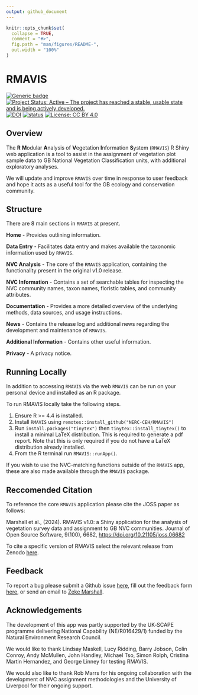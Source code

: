 ```yaml
---
output: github_document
---
```


```r
knitr::opts_chunk$set(
  collapse = TRUE,
  comment = "#>",
  fig.path = "man/figures/README-",
  out.width = "100%"
)
```

# RMAVIS

<!-- badges: start -->
[![Generic badge](https://img.shields.io/badge/Version-1.1.0-green.svg)]()
[![Project Status: Active – The project has reached a stable, usable state and is being actively developed.](https://www.repostatus.org/badges/latest/active.svg)](https://www.repostatus.org/#active)
[![DOI](https://zenodo.org/badge/722095560.svg)](https://zenodo.org/badge/latestdoi/722095560)
[![status](https://joss.theoj.org/papers/460c6f934a108fcf5a16d0f2ab77492e/status.svg)](https://joss.theoj.org/papers/460c6f934a108fcf5a16d0f2ab77492e)
[![License: CC BY 4.0](https://img.shields.io/badge/License-LGPL 3.0-lightgrey.svg)](https://opensource.org/license/lgpl-3-0)
<!-- badges: end -->
          
## Overview

The **R** **M**odular **A**nalysis of **V**egetation **I**nformation **S**ystem 
(`RMAVIS`) R Shiny web application is a tool to assist in the assignment of 
vegetation plot sample data to GB National Vegetation Classification units,
with additional exploratory analyses.

We will update and improve `RMAVIS` over time in response to user feedback and hope it acts as a useful
tool for the GB ecology and conservation community.

## Structure

There are 8 main sections in `RMAVIS` at present.

**Home** - Provides outlining information.

**Data Entry** - Facilitates data entry and makes available the taxonomic information used by `RMAVIS`.

**NVC Analysis** - The core of the `RMAVIS` application, containing the functionality present in the original v1.0 release.

**NVC Information** - Contains a set of searchable tables for inspecting the NVC community names, taxon names, floristic tables, and community attributes.

**Documentation** - Provides a more detailed overview of the underlying methods, data sources, and usage instructions.

**News** - Contains the release log and additional news regarding the development and maintenance of `RMAVIS`.

**Additional Information** - Contains other useful information.

**Privacy** - A privacy notice.

## Running Locally

In addition to accessing `RMAVIS` via the web `RMAVIS` can be run on your personal device and installed as an R package.

To run RMAVIS locally take the following steps.

1.  Ensure R >= 4.4 is installed.
2.  Install `RMAVIS` using `remotes::install_github("NERC-CEH/RMAVIS")`
3.  Run `install.packages("tinytex")` then `tinytex::install_tinytex()` to install a minimal LaTeX distribution.
    This is required to generate a pdf report.
    Note that this is only required if you do not have a LaTeX distribution already installed.
4.  From the R terminal run `RMAVIS::runApp()`.

If you wish to use the NVC-matching functions outside of the `RMAVIS` app, 
these are also made available through the `RMAVIS` package.

## Reccomended Citation

To reference the core `RMAVIS` application please cite the JOSS paper as follows:

Marshall et al., (2024). RMAVIS v1.0: a Shiny application for the
analysis of vegetation survey data and assignment to GB NVC communities.
Journal of Open Source Software, 9(100), 6682,
<https://doi.org/10.21105/joss.06682>

To cite a specific version of RMAVIS select the relevant release from Zenodo [here](https://zenodo.org/search?q=parent.id%3A10818640&f=allversions%3Atrue&l=list&p=1&s=10&sort=version).

## Feedback

To report a bug please submit a Github issue [here](https://github.com/NERC-CEH/RMAVIS/issues), 
fill out the feedback form [here](https://forms.office.com/e/ByLgRPjT8J), 
or send an email to [Zeke Marshall](mailto:zekmar@ceh.ac.uk?subject=RMAVIS).

## Acknowledgements
The development of this app was partly supported by the UK‐SCAPE 
programme delivering National Capability (NE/R016429/1) funded by the 
Natural Environment Research Council.

We would like to thank Lindsay Maskell, Lucy Ridding, Barry Jobson, 
Colin Conroy, Andy McMullen, John Handley, Michael Tso, Simon Rolph, 
Cristina Martin Hernandez, and George Linney for testing RMAVIS.

We would also like to thank Rob Marrs for his ongoing collaboration 
with the development of NVC assignment methodologies and the 
University of Liverpool for their ongoing support.

